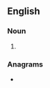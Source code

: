 ==English==

===Noun===
{{head|en|noun plural form}}

# {{plural of|iconotheca|lang=en}}

===Anagrams===
* {{anagrams|en|occasioneth}}
